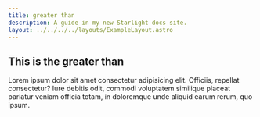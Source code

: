 ```yaml
---
title: greater than
description: A guide in my new Starlight docs site.
layout: ../../../../layouts/ExampleLayout.astro
---
```


## This is the greater than

Lorem ipsum dolor sit amet consectetur adipisicing elit. Officiis, repellat consectetur? Iure debitis odit, commodi voluptatem similique placeat pariatur veniam officia totam, in doloremque unde aliquid earum rerum, quo ipsum.
